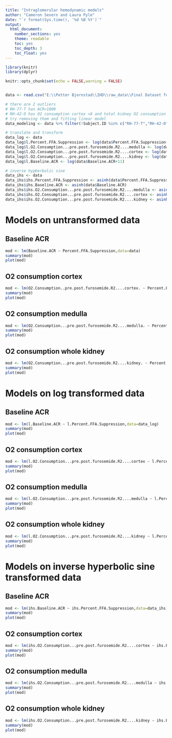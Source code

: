 ```yaml
---
title: "Intraglomerular hemodynamic models"
author: "Cameron Severn and Laura Pyle"
date: "`r format(Sys.time(), '%d %B %Y')`"
output:
  html_document:
    number_sections: yes
    theme: readable
    toc: yes
    toc_depth: 3
    toc_float: yes
---
```


```r
library(knitr)
library(dplyr)

knitr::opts_chunk$set(echo = FALSE,warning = FALSE)


data <- read.csv("E:\\Petter Bjornstad\\IHD\\raw_data\\Final Dataset for analysis.csv")

# there are 2 outliers
# RH-77-T has ACR>1000
# RH-42-O has O2 consumption cortex >8 and total kidney O2 consumption >9
# try removing them and fitting linear model
data_modeling <- data %>% filter(!Subject.ID %in% c("RH-77-T","RH-42-O"))

# translate and transform
data_log <- data
data_log$l.Percent.FFA.Suppression <- log(data$Percent.FFA.Suppression+11)
data_log$l.O2.Consumption...pre.post.furosemide.R2....medulla <- log(data$O2.Consumption...pre.post.furosemide.R2....medulla.+11)
data_log$l.O2.Consumption...pre.post.furosemide.R2....cortex <- log(data$O2.Consumption..pre.post.furosemide.R2....cortex.+11)
data_log$l.O2.Consumption...pre.post.furosemide.R2....kidney <- log(data$O2.Consumption...pre.post.furosemide.R2....kidney.+11)
data_log$l.Baseline.ACR <- log(data$Baseline.ACR+11)

# inverse hypberbolic sine
data_ihs <- data
data_ihs$ihs.Percent.FFA.Suppression <- asinh(data$Percent.FFA.Suppression)
data_ihs$ihs.Baseline.ACR <- asinh(data$Baseline.ACR)
data_ihs$ihs.O2.Consumption...pre.post.furosemide.R2....medulla <- asinh(data$O2.Consumption...pre.post.furosemide.R2....medulla)
data_ihs$ihs.O2.Consumption...pre.post.furosemide.R2....cortex <- asinh(data$O2.Consumption..pre.post.furosemide.R2....cortex.)
data_ihs$ihs.O2.Consumption...pre.post.furosemide.R2....kidney <- asinh(data$O2.Consumption...pre.post.furosemide.R2....kidney.)
```

# Models on untransformed data

## Baseline ACR

```r
mod <- lm(Baseline.ACR ~ Percent.FFA.Suppression,data=data)
summary(mod)
plot(mod)
```

## O2 consumption cortex

```r
mod <- lm(O2.Consumption..pre.post.furosemide.R2....cortex. ~ Percent.FFA.Suppression,data=data)
summary(mod)
plot(mod)
```

## O2 consumption medulla

```r
mod <- lm(O2.Consumption...pre.post.furosemide.R2....medulla. ~ Percent.FFA.Suppression,data=data)
summary(mod)
plot(mod)
```

## O2 consumption whole kidney

```r
mod <- lm(O2.Consumption...pre.post.furosemide.R2....kidney. ~ Percent.FFA.Suppression,data=data)
summary(mod)
plot(mod)
```

# Models on log transformed data

## Baseline ACR

```r
mod <- lm(l.Baseline.ACR ~ l.Percent.FFA.Suppression,data=data_log)
summary(mod)
plot(mod)
```

## O2 consumption cortex

```r
mod <- lm(l.O2.Consumption...pre.post.furosemide.R2....cortex ~ l.Percent.FFA.Suppression,data=data_log)
summary(mod)
plot(mod)
```

## O2 consumption medulla

```r
mod <- lm(l.O2.Consumption...pre.post.furosemide.R2....medulla ~ l.Percent.FFA.Suppression,data=data_log)
summary(mod)
plot(mod)
```

## O2 consumption whole kidney

```r
mod <- lm(l.O2.Consumption...pre.post.furosemide.R2....kidney ~ l.Percent.FFA.Suppression,data=data_log)
summary(mod)
plot(mod)
```

# Models on inverse hyperbolic sine transformed data

## Baseline ACR

```r
mod <- lm(ihs.Baseline.ACR ~ ihs.Percent.FFA.Suppression,data=data_ihs)
summary(mod)
plot(mod)
```

## O2 consumption cortex

```r
mod <- lm(ihs.O2.Consumption...pre.post.furosemide.R2....cortex ~ ihs.Percent.FFA.Suppression,data=data_ihs)
summary(mod)
plot(mod)
```

## O2 consumption medulla

```r
mod <- lm(ihs.O2.Consumption...pre.post.furosemide.R2....medulla ~ ihs.Percent.FFA.Suppression,data=data_ihs)
summary(mod)
plot(mod)
```

## O2 consumption whole kidney

```r
mod <- lm(ihs.O2.Consumption...pre.post.furosemide.R2....kidney ~ ihs.Percent.FFA.Suppression,data=data_ihs)
summary(mod)
plot(mod)
```